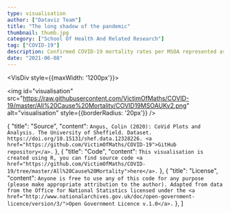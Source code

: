 ```yaml
---
type: visualisation
author: ["Dataviz Team"]
title: "The long shadow of the pandemic"
thumbnail: thumb.jpg
category: ["School Of Health And Related Research"]
tag: ["COVID-19"]
description: Confirmed COVID-19 mortality rates per MSOA represented as height.
date: "2021-06-08"
---
```


<VisDiv style={{maxWidth: '1200px'}}>

<img id="visualisation" src="https://raw.githubusercontent.com/VictimOfMaths/COVID-19/master/All%20Cause%20Mortality/COVID19MSOAUKv2.png" alt="visualisation" style={{borderRadius: '20px'}} />

</VisDiv>

<VisPagination mdx={props.mdx} />

<VisDetail mdx={props.mdx} />

  {
    "title": "Source",
    "content": `Angus, Colin (2020): CoVid Plots and Analysis. The University of Sheffield. Dataset. https://doi.org/10.15131/shef.data.12328226. <a href="https://github.com/VictimOfMaths/COVID-19">GitHub repository</a>.`
  },
  {
    "title": "Code",
    "content": `This visualisation is created using R, you can find source code <a href="https://github.com/VictimOfMaths/COVID-19/tree/master/All%20Cause%20Mortality">here</a>.`
  },
  {
    "title": "License",
    "content": `Anyone is free to use any of this code for any purpose (please make appropriate attribution to the author). Adapted from data from the Office for National Statistics licensed under the <a href="http://www.nationalarchives.gov.uk/doc/open-government-licence/version/3/">Open Government Licence v.1.0</a>.`
  },
]

<VisDiv>
  <Tab data={data} />
</VisDiv>